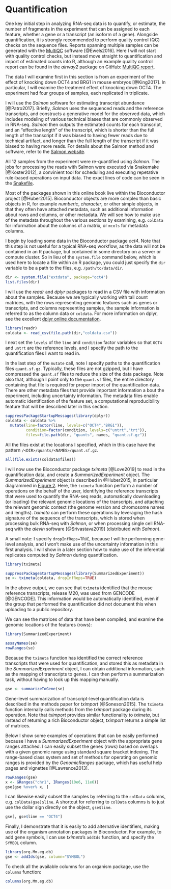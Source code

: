 # Quantification {#quantification}

One key initial step in analyzing RNA-seq data is to quantify,
or estimate, the number of fragments in the experiment that 
can be assigned to each feature, whether a gene or a transcript
(an isoform of a gene). Alongside quantification, it is strongly
recommended to perform quality control (QC) checks on the sequence
files. Reports spanning multiple samples can be generated with 
the [MultiQC](https://multiqc.info/) software [@Ewels2016]. Here 
I will not start with quality control checks, but instead move 
straight to quantification and import of estimated counts into R,
although an example quality control report can be found in the 
*airway2* package on GitHub: 
[MultiQC report](https://github.com/mikelove/airway2/blob/master/inst/extdata/multiqc_report.html).

The data I will examine first in this section is from an experiment
of the effect of knocking down OCT4 and BRG1 in mouse embryos [@King2017].
In particular, I will examine the treatment effect of knocking down OCT4.
The experiment had four groups of samples, each replicated in triplicate.

I will use the *Salmon* software for estimating transcript abundance [@Patro2017].
Briefly, *Salmon* uses the sequenced reads and the reference transcripts,
and constructs a generative model for the observed data, which includes
modeling of various technical biases that are commonly observed in RNA-seq.
*Salmon* then outputs the estimated counts for each transcript, and an "effective length"
of the transcript, which is shorter than the full length of the transcript
if it was biased to having fewer reads due to technical artifact, and longer 
than the full length of the transcript if it was biased to having more reads.
For details about the Salmon method and software, refer to the 
[Salmon website](https://combine-lab.github.io/salmon/).

All 12 samples from the experiment were re-quantified using *Salmon*. 
The jobs for processing the reads with Salmon were executed via 
Snakemake [@Koster2012], a convinient tool for scheduling and 
executing repetative rule-based operations on input data.
The exact lines of code can be seen in the
[Snakefile](https://github.com/mikelove/oct4/blob/master/inst/scripts/Snakefile).

Most of the packages shown in this online book live within the Bioconductor
project [@Huber2015]. Bioconductor objects are more complex than
basic objects in R, for example *numberic*, *character*, or other 
simple objects, in that they often have attached metadata, such as
additional information about rows and columns, or other metadata.
We will see how to make use of the metadata throughout the various
sections by examining, e.g. `colData` for information about the columns
of a matrix, or `mcols` for metadata columns.

I begin by loading some data in the Bioconductor package *oct4*.
Note that this step is not useful for a typical RNA-seq workflow,
as the data will not be contained in an R package, but contained
in some directory on a server or compute cluster. So in lieu
of the `system.file` command below, which is used here to locate
a file within an R package, you could just specify the `dir` 
variable to be a path to the files, e.g. `/path/to/data/dir`.

```r
dir <- system.file("extdata", package="oct4")
list.files(dir)
```

I will use the *readr* and *dplyr* packages to read in a CSV
file with information about the samples. Because we are typically
working with tall count matrices, with the rows representing
genomic features such as genes or transcripts, and columns 
representing samples, the sample information is referred to
as the column data or `coldata`. For more information on 
dplyr, see the excellent 
[dplyr online documentation](https://dplyr.tidyverse.org/).

```r
library(readr)
coldata <- read_csv(file.path(dir,"coldata.csv"))
```

I next set the `levels` of the `line` and `condition` factor variables
so that `OCT4` and `untrt` are the reference levels, and I specify
the path to the quantification files I want to read in.

In the last step of the `mutate` call, note I specify paths to the
quantification files `quant.sf.gz`. Typically, these files are not
gzipped, but I have compressed the `quant.sf` files to reduce the 
size of the data package. Note also that, although I point only to the
`quant.sf` files, the entire directory containing that file
is required for proper import of the quantification data. 
There are other metadata files that provide important information a
bout the experiment, including uncertainty information. The
metadata files enable automatic identification of the feature set,
a computational reproducibility feature that will be described later 
in this section.

```r
suppressPackageStartupMessages(library(dplyr))
coldata <- coldata %>% 
  mutate(line=factor(line, levels=c("OCT4","BRG1")),
         condition=factor(condition, levels=c("untrt","trt")),
         files=file.path(dir, "quants", names, "quant.sf.gz"))
```

All the files exist at the locations I specified, which in this case
have the pattern `/<DIR>/quants/<NAMES>/quant.sf.gz`.

```r
all(file.exists(coldata$files))
```

I will now use the Bioconductor package *tximeta* [@Love2019] to 
read in the quantification data, and create a *SummarizedExperiment*
object. The *SummarizedExperiment* object is described in @Huber2015,
in particular diagrammed in 
[Figure 2](https://www.ncbi.nlm.nih.gov/pmc/articles/PMC4509590/figure/F2/).
Here, the `tximeta` function perform a number of operations on the 
behalf of the user, identifying the reference transcripts that were used
to quantify the RNA-seq reads, automatically downloading (or loading)
the relevant genomic locations of the transcripts, and attaching the
relevant genomic context (the genome version and chromosome names and 
lengths). *tximeta* can perform these operations by leveraging the
hash signature of the sequence of the transcripts, which is stored
when processing bulk RNA-seq with *Salmon*, or when processing single
cell RNA-seq with the *alevin* software [@Srivastava2019]
(distributed with *Salmon*).

A small note: I specify `dropInfReps=TRUE`, because I will be
performing gene-level analysis, and I won't make use of the
uncertainty information in this first analysis. I will show 
in a later section how to make use of the inferential replicates
computed by *Salmon* during quantification.

```r
library(tximeta)
```

```r
suppressPackageStartupMessages(library(SummarizedExperiment))
se <- tximeta(coldata, dropInfReps=TRUE)
```

In the above output, we can see that `tximeta` identified that
the mouse reference transcripts, release M20, was used from
GENCODE [@GENCODE]. This information would be automatically 
identified, even if the group that performed the quantification
did not document this when uploading to a public repository.

We can see the matrices of data that have been compiled, and 
examine the genomic locations of the features (rows):

```r
library(SummarizedExperiment)
```

```r
assayNames(se)
rowRanges(se)
```

Because the `tximeta` function has identified the correct 
reference transcripts that were used for quantification,
and stored this as metadata in the *SummarizedExperiment* 
object, I can obtain additional information, such as the 
mapping of transcripts to genes. I can then perform a summarization
task, without having to look up this mapping manually.

```r
gse <- summarizeToGene(se)
```

Gene-level summarization of transcript-level quantification data
is described in the methods paper for *tximport* [@Soneson2015].
The `tximeta` function internally calls methods from the
*tximport* package during its operation. Note that *tximport*
provides similar functionality to *tximeta*, but instead of 
returning a rich Bioconductor object, *tximport* returns
a simple list of matrices.

Below I show some examples of operations that can be easily
performed because I have a *SummarizedExperiment* object
with the appropriate gene ranges attached. I can easily
subset the genes (rows) based on overlaps with a given genomic range 
using standard square bracket indexing. The range-based
class system and set of methods for operating on genomic ranges
is provided by the *GenomicRanges* package, which has useful
help pages and vignettes [@Lawrence2013].

```r
rowRanges(gse)
x <- GRanges("chr1", IRanges(10e6, 11e6))
gse[gse %over% x, ]
```

I can likewise easily subset the samples by referring to 
the `colData` columns, e.g. `colData(gse)$line`. 
A shortcut for referring to `colData` columns is to just use 
the dollar sign directly on the object, `gse$line`.

```r
gse[, gse$line == "OCT4"]
```

Finally, I demonstrate that it is easily to add alternative
identifiers, making use of the organism annotation packages
in Bioconductor. For example, to add gene symbols, I can 
use *tximeta*'s `addIds` function, and specify the `SYMBOL`
column. 

```r
library(org.Mm.eg.db)
gse <- addIds(gse, column="SYMBOL")
```

To check all the available columns for an organism package,
use the `columns` function:

```r
columns(org.Mm.eg.db)
```
